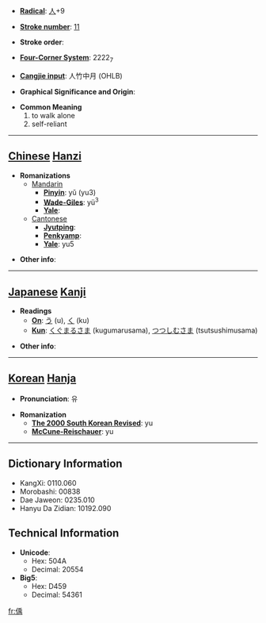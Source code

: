 * '''[[Wiktionary:Chinese radical index| Radical]]''': [[Wiktionary:Chinese radical index 人|人]]+9

* '''[[Wiktionary:Chinese total strokes index|Stroke number]]''': [[Wiktionary:Chinese total strokes index 11|11]]

* '''Stroke order''': 

* '''[[Wiktionary:Chinese four corner index|Four-Corner System]]''': 2222<sub>7</sub>

* '''[[Wiktionary:Chinese Cangjie index|Cangjie input]]''': 人竹中月 (OHLB)

* '''Graphical Significance and Origin''': 

* '''Common Meaning'''
*#to walk alone
*# self-reliant


----

== [[Chinese]] [[Hanzi]] ==

* '''Romanizations'''
** [[Mandarin]]
*** '''[[Pinyin]]''': yǔ (yu3)
*** '''[[Wade-Giles]]''': yü<sup>3</sup>
*** '''[[Yale]]''': 
**[[Cantonese]]
***'''[[Jyutping]]''':
***'''[[Penkyamp]]''': 
***'''[[Yale]]''': yu5

* '''Other info''': 

----

== [[Japanese]] [[Kanji]] ==

* '''Readings'''
** '''[[On]]''': [[う]] (u), [[く]] (ku)
** '''[[Kun]]''': [[くぐまるさま]] (kugumarusama), [[つつしむさま]] (tsutsushimusama)

* '''Other info''':  

----

== [[Korean]] [[Hanja]] ==

* '''Pronunciation''': 유

* '''Romanization'''
** '''[[The 2000 South Korean Revised Romanization|The 2000 South Korean Revised]]''': yu
** '''[[McCune-Reischauer]]''': yu

----

== Dictionary Information ==

* KangXi: 0110.060
* Morobashi: 00838
* Dae Jaweon: 0235.010
* Hanyu Da Zidian: 10192.090

== Technical Information ==

* '''Unicode''':
** Hex: 504A
** Decimal: 20554
* '''Big5''':
** Hex: D459
** Decimal: 54361

[[fr:偊]]